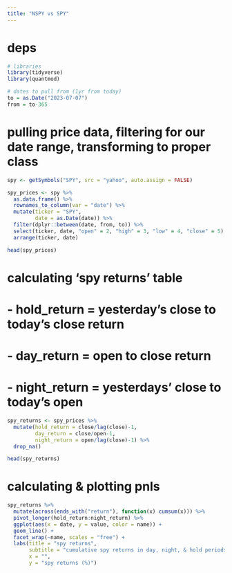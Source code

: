 ```yaml
---
title: "NSPY vs SPY"
---
```


# deps

```r
# libraries
library(tidyverse)
library(quantmod)

# dates to pull from (1yr from today)
to = as.Date("2023-07-07")
from = to-365
```

# pulling price data, filtering for our date range, transforming to proper class

```r
spy <- getSymbols("SPY", src = "yahoo", auto.assign = FALSE)

spy_prices <- spy %>%
  as.data.frame() %>%
  rownames_to_column(var = "date") %>%
  mutate(ticker = "SPY",
         date = as.Date(date)) %>%
  filter(dplyr::between(date, from, to)) %>%
  select(ticker, date, "open" = 2, "high" = 3, "low" = 4, "close" = 5) %>%
  arrange(ticker, date)

head(spy_prices)
```

# calculating 'spy returns' table
# - hold_return = yesterday's close to today's close return
# - day_return = open to close return 
# - night_return = yesterdays' close to today's open 

```r
spy_returns <- spy_prices %>%
  mutate(hold_return = close/lag(close)-1,
         day_return = close/open-1,
         night_return = open/lag(close)-1) %>%
  drop_na()

head(spy_returns)
```

# calculating & plotting pnls

```r
spy_returns %>%
  mutate(across(ends_with("return"), function(x) cumsum(x))) %>%
  pivot_longer(hold_return:night_return) %>%
  ggplot(aes(x = date, y = value, color = name)) +
  geom_line() +
  facet_wrap(~name, scales = "free") +
  labs(title = "spy returns",
       subtitle = "cumulative spy returns in day, night, & hold periods",
       x = "",
       y = "spy returns (%)")
```


